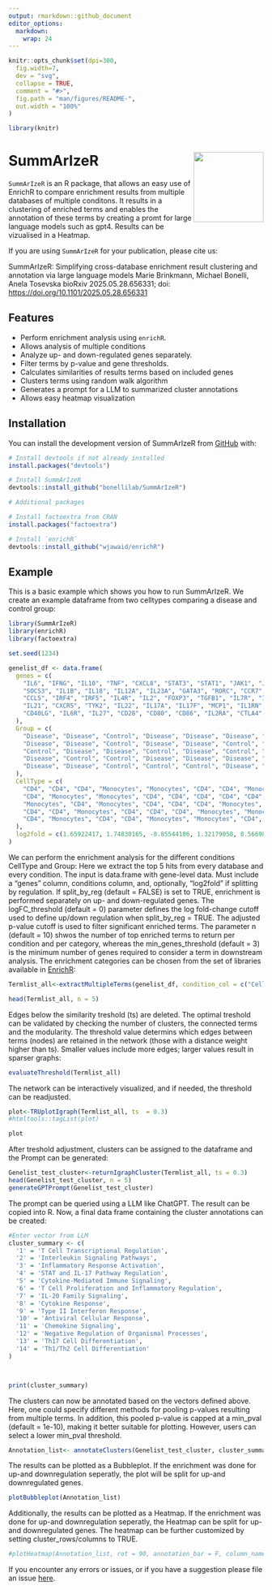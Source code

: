 ```yaml
---
output: rmarkdown::github_document
editor_options: 
  markdown: 
    wrap: 24
---
```


<!-- README.md is generated from README.Rmd. Please edit that file -->

```r
knitr::opts_chunk$set(dpi=300,
  fig.width=7,
  dev = "svg",
  collapse = TRUE,
  comment = "#>",
  fig.path = "man/figures/README-",
  out.width = "100%"
)

library(knitr)
```

# SummArIzeR <a><img src="man/figures/SummArIzeRlogo.png" align="right" height="138"/></a>

<!-- badges: start -->

<!-- badges: end -->

`SummArIzeR` is an R
package, that allows an
easy use of EnrichR to
compare enrichment
results from multiple
databases of multiple
conditons. It results in
a clustering of enriched
terms and enables the
annotation of these
terms by creating a
promt for large language
models such as gpt4.
Results can be
vizualised in a Heatmap.

If you are using
`SummArIzeR` for your
publication, please cite
us:

SummArIzeR: Simplifying
cross-database
enrichment result
clustering and
annotation via large
language models Marie
Brinkmann, Michael
Bonelli, Anela Tosevska
bioRxiv
2025.05.28.656331; doi:
<https://doi.org/10.1101/2025.05.28.656331>

## Features

-   Perform enrichment
    analysis using
    `enrichR`.
-   Allows analysis of
    multiple conditions
-   Analyze up- and
    down-regulated genes
    separately.
-   Filter terms by
    p-value and gene
    thresholds.
-   Calculates
    similarities of
    results terms based
    on included genes
-   Clusters terms using
    random walk
    algorithm
-   Generates a prompt
    for a LLM to
    summarized cluster
    annotations
-   Allows easy heatmap
    visualization

## Installation

You can install the
development version of
SummArIzeR from
[GitHub](https://github.com/)
with:

```r
# Install devtools if not already installed
install.packages("devtools")

# Install SummArIzeR
devtools::install_github("bonellilab/SummArIzeR")

# Additional packages

# Install factoextra from CRAN
install.packages("factoextra")

# Install `enrichR`
devtools::install_github("wjawaid/enrichR")
```

## Example

This is a basic example
which shows you how to
run SummArIzeR. We
create an example
dataframe from two
celltypes comparing a
disease and control
group:

```r
library(SummArIzeR)
library(enrichR)
library(factoextra)

set.seed(1234)

genelist_df <- data.frame(
  genes = c(
    "IL6", "IFNG", "IL10", "TNF", "CXCL8", "STAT3", "STAT1", "JAK1", "JAK2", "SOCS1", 
    "SOCS3", "IL1B", "IL18", "IL12A", "IL23A", "GATA3", "RORC", "CCR7", "CXCR3", "CCL2",
    "CCL5", "IRF4", "IRF5", "IL4R", "IL2", "FOXP3", "TGFB1", "IL7R", "IL15", "NFKB1", 
    "IL21", "CXCR5", "TYK2", "IL22", "IL17A", "IL17F", "MCP1", "IL1RN", "CXCL10", "CXCL11", 
    "CD40LG", "IL6R", "IL27", "CD28", "CD80", "CD86", "IL2RA", "CTLA4", "PDCD1"
  ),
  Group = c(
    "Disease", "Disease", "Control", "Disease", "Disease", "Disease", "Control", "Control", "Disease", "Control", 
    "Disease", "Disease", "Control", "Disease", "Disease", "Control", "Disease", "Control", "Disease", "Disease", 
    "Control", "Disease", "Disease", "Control", "Disease", "Control", "Control", "Control", "Disease", "Disease", 
    "Disease", "Control", "Control", "Disease", "Disease", "Disease", "Disease", "Control", "Disease", "Disease", 
    "Disease", "Disease", "Control", "Control", "Control", "Disease", "Control", "Control", "Control"
  ),
  CellType = c(
    "CD4", "CD4", "CD4", "Monocytes", "Monocytes", "CD4", "CD4", "Monocytes", "CD4", "Monocytes", 
    "CD4", "Monocytes", "Monocytes", "CD4", "CD4", "CD4", "CD4", "CD4", "CD4", "Monocytes", 
    "Monocytes", "CD4", "Monocytes", "CD4", "CD4", "CD4", "Monocytes", "CD4", "Monocytes", "Monocytes", 
    "CD4", "CD4", "Monocytes", "CD4", "CD4", "CD4", "Monocytes", "Monocytes", "CD4", "CD4", 
    "CD4", "Monocytes", "CD4", "CD4", "Monocytes", "Monocytes", "CD4", "CD4", "CD4"
  ),
  log2fold = c(1.65922417, 1.74830165, -0.85544186, 1.32179050, 0.56698208, 0.07638380, 0.94635326, -1.46133361, 0.62796916, 0.82025914, -0.16903290, 0.87644901, 1.73868899, -0.97828470, -0.15082871, 1.76005809, 1.91290571, -1.53005055, -0.10001167, 0.24133098, 1.61612555, -1.44515933, 1.95556692, 1.78667293, -1.67024977, 0.05684714, -0.43918613, 1.62295252, -0.21212149, 1.34401704, 0.95038247, 1.24422057, -0.44756687, 0.74067892, -1.98420664, 1.33166432, -1.97066341, -1.16936411, 1.62640563, 0.44711457, -0.48176304, -0.25691366, -1.85027587, 1.89415966, -0.27299500, 1.83030639, 1.55101962, 0.55991508, 1.88386644)
)
```

We can perform the
enrichment analysis for
the different conditions
CellType and Group: Here
we extract the top 5
hits from every database
and every condition. The
input is data.frame with
gene-level data. Must
include a "genes"
column, conditions
column, and, optionally,
"log2fold" if splitting
by regulation. If
split_by_reg (default =
FALSE) is set to TRUE,
enrichment is performed
separately on up- and
down-regulated genes.
The logFC_threshold
(default = 0) parameter
defines the log
fold-change cutoff used
to define up/down
regulation when
split_by_reg = TRUE. The
adjusted p-value cutoff
is used to filter
significant enriched
terms. The parameter n
(default = 10) shwos the
number of top enriched
terms to return per
condition and per
category, whereas the
min_genes_threshold
(default = 3) is the
minimum number of genes
required to consider a
term in downstream
analysis. The enrichment
categories can be chosen
from the set of
libraries available in
[EnrichR](https://maayanlab.cloud/Enrichr/#libraries):

```r
Termlist_all<-extractMultipleTerms(genelist_df, condition_col = c("CellType", "Group"), categories = c("GO_Biological_Process_2023","Reactome_2022", "BioPlanet_2019"), pval_threshold = 0.05, n = 5, split_by_reg = T)

```

```r
head(Termlist_all, n = 5)

```

Edges below the
similarity treshold (ts)
are deleted. The optimal
treshold can be
validated by checking
the number of clusters,
the connected terms and
the modularity. The
threshold value
determins which edges
between terms (nodes)
are retained in the
network (those with a
distance weight higher
than ts). Smaller values
include more edges;
larger values result in
sparser graphs:

```r
evaluateThreshold(Termlist_all)
```

The network can be
interactively
visualized, and if
needed, the threshold
can be readjusted.

```r
plot<-TRUplotIgraph(Termlist_all, ts  = 0.3)
#htmltools::tagList(plot)
```

```r

plot
```
After treshold
adjustment, clusters can
be assigned to the
dataframe and the Prompt
can be generated:

```r
Genelist_test_cluster<-returnIgraphCluster(Termlist_all, ts = 0.3)
head(Genelist_test_cluster, n = 5)
generateGPTPrompt(Genelist_test_cluster)
```

The prompt can be
queried using a LLM like
ChatGPT. The result can
be copied into R. Now, a
final data frame
containing the cluster
annotations can be
created:

```r
#Enter vector from LLM 
cluster_summary <- c(
  '1' = 'T Cell Transcriptional Regulation',
  '2' = 'Interleukin Signaling Pathways',
  '3' = 'Inflammatory Response Activation',
  '4' = 'STAT and IL-17 Pathway Regulation',
  '5' = 'Cytokine-Mediated Immune Signaling',
  '6' = 'T Cell Proliferation and Inflammatory Regulation',
  '7' = 'IL-20 Family Signaling',
  '8' = 'Cytokine Response',
  '9' = 'Type II Interferon Response',
  '10' = 'Antiviral Cellular Response',
  '11' = 'Chemokine Signaling',
  '12' = 'Negative Regulation of Organismal Processes',
  '13' = 'Th17 Cell Differentiation',
  '14' = 'Th1/Th2 Cell Differentiation'
)



print(cluster_summary)

```

The clusters can now be
annotated based on the
vectors defined above.
Here, one could specify
different methods for
pooling p-values
resulting from multiple
terms. In addition, this
pooled p-value is capped
at a min_pval (default =
1e-10), making it better
suitable for plotting.
However, users can
select a lower min_pval
threshold.

```r
Annotation_list<- annotateClusters(Genelist_test_cluster, cluster_summary)
```

The results can be
plotted as a Bubbleplot.
If the enrichment was
done for up-and
downregulation
seperatly, the plot will
be split for up-and
downregulated genes.

```r

plotBubbleplot(Annotation_list)

```

Additionally, the
results can be plotted
as a Heatmap. If the
enrichment was done for
up-and downregulation
seperatly, the Heatmap
can be split for up-and
downregulated genes. The
heatmap can be further
customized by setting
cluster_rows/columns to
TRUE.

```r

#plotHeatmap(Annotation_list, rot = 90, annotation_bar = F, column_names_centered = F)

```

If you encounter any
errors or issues, or if
you have a suggestion
please file an issue
[here](https://github.com/bonellilab/SummArIzeR/issues).
